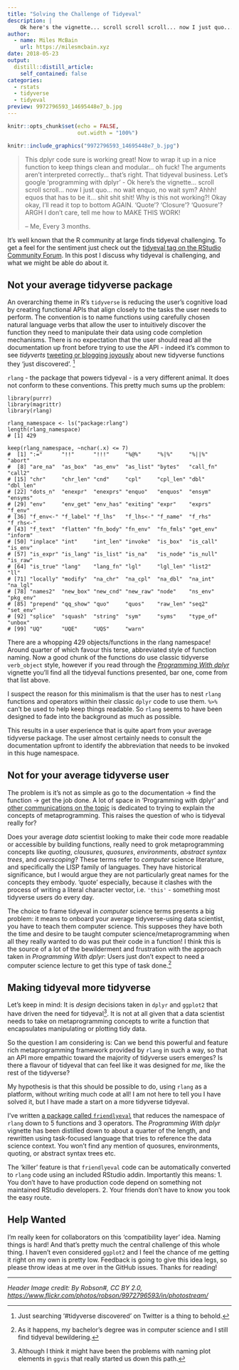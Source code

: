 ```yaml
---
title: "Solving the Challenge of Tidyeval"
description: |
    Ok here's the vignette... scroll scroll scroll... now I just quo... no wait enquo, no wait sym? Ahhh! equos that has to be it...
author:
  - name: Miles McBain
    url: https://milesmcbain.xyz
date: 2018-05-23
output:
  distill::distill_article:
    self_contained: false
categories:
  - rstats
  - tidyverse
  - tidyeval
preview: 9972796593_14695448e7_b.jpg
---
```


```r
knitr::opts_chunk$set(echo = FALSE,
                      out.width = "100%")
```

```r
knitr::include_graphics("9972796593_14695448e7_b.jpg")
```

> This dplyr code sure is working great! Now to wrap it up in a nice function to keep things clean and modular... oh fuck! The arguments aren't interpreted correctly... that's right. That tidyeval business. Let's google 'programming with dplyr' - Ok here's the vignette... scroll scroll scroll... now I just quo... no wait enquo, no wait sym? Ahhh! equos that has to be it... shit shit shit! Why is this not working?! Okay okay, I'll read it top to bottom AGAIN. 'Quote'? 'Closure'? 'Quosure'?  ARGH I don't care, tell me how to MAKE THIS WORK! 
> 
>  -- Me, Every 3 months.

It's well known that the R community at large finds tidyeval challenging. To get a feel for the sentiment just check out the [tidyeval tag on the RStudio Community Forum](https://community.rstudio.com/search?q=tidyeval). In this post I discuss why tidyeval is challenging, and what we might be able do about it. 

## Not your average tidyverse package

An overarching theme in R's `tidyverse` is reducing the user's cognitive load by creating functional APIs that align closely to the tasks the user needs to perform. The convention is to name functions using carefully chosen natural language verbs that allow the user to intuitively discover the function they need to manipulate their data using code completion mechanisms. There is no expectation that the user should read all the documentation up front before trying to use the API - indeed it's common to see *tidyverts* [tweeting or blogging joyously](https://twitter.com/pkqstr/status/977636512866041856) about new tidyverse functions they 'just discovered'. ^[Just searching '#tidyverse discovered' on Twitter is a thing to behold.]

`rlang` - the package that powers tidyeval - is a very different animal. It does not conform to these conventions. This pretty much sums up the problem:

```
library(purrr)
library(magrittr)
library(rlang)

rlang_namespace <- ls("package:rlang")
length(rlang_namespace)
# [1] 429

keep(rlang_namespace, ~nchar(.x) <= 7)
#  [1] ":="      "!!"      "!!!"     "%@%"     "%|%"     "%||%"    "abort"  
#  [8] "are_na"  "as_box"  "as_env"  "as_list" "bytes"   "call_fn" "call2"  
# [15] "chr"     "chr_len" "cnd"     "cpl"     "cpl_len" "dbl"     "dbl_len"
# [22] "dots_n"  "enexpr"  "enexprs" "enquo"   "enquos"  "ensym"   "ensyms" 
# [29] "env"     "env_get" "env_has" "exiting" "expr"    "exprs"   "f_env"  
# [36] "f_env<-" "f_label" "f_lhs"   "f_lhs<-" "f_name"  "f_rhs"   "f_rhs<-"
# [43] "f_text"  "flatten" "fn_body" "fn_env"  "fn_fmls" "get_env" "inform" 
# [50] "inplace" "int"     "int_len" "invoke"  "is_box"  "is_call" "is_env" 
# [57] "is_expr" "is_lang" "is_list" "is_na"   "is_node" "is_null" "is_raw" 
# [64] "is_true" "lang"    "lang_fn" "lgl"     "lgl_len" "list2"   "ll"     
# [71] "locally" "modify"  "na_chr"  "na_cpl"  "na_dbl"  "na_int"  "na_lgl" 
# [78] "names2"  "new_box" "new_cnd" "new_raw" "node"    "ns_env"  "pkg_env"
# [85] "prepend" "qq_show" "quo"     "quos"    "raw_len" "seq2"    "set_env"
# [92] "splice"  "squash"  "string"  "sym"     "syms"    "type_of" "unbox"  
# [99] "UQ"      "UQE"     "UQS"     "warn" 
```

There are a whopping 429 objects/functions in the rlang namespace! Around quarter of which favour this terse, abbreviated style of function naming. Now a good chunk of the functions do use classic tidyverse `verb_object` style, however if you read through the *[Programming With dplyr](https://cran.r-project.org/web/packages/dplyr/vignettes/programming.html)* vignette you'll find all the tidyeval functions presented, bar one, come from that list above.

I suspect the reason for this minimalism is that the user has to nest `rlang` functions and operators within their classic `dplyr` code to use them. `%>%` can't be used to help keep things readable. So `rlang` seems to have been designed to fade into the background as much as possible.

This results in a user experience that is quite apart from your average tidyverse package. The user almost certainly needs to consult the documentation upfront to identify the abbreviation that needs to be invoked in this huge namespace.

## Not for your average tidyverse user

The problem is it's not as simple as go to the documentation -> find the function -> get the job done. A lot of space in 'Programming with dplyr' and [other communications on the topic](https://www.youtube.com/watch?v=nERXS3ssntw) is dedicated to trying to explain the concepts of metaprogramming. This raises the question of who is tidyeval really for?

Does your average *data* scientist looking to make their code more readable or accessible by building functions, really need to grok metaprogramming concepts like *quoting*, *clousures*, *quosures*, *environments*, *abstract syntax trees*, and *overscoping*? These terms refer to *computer* science literature, and specifically the LISP family of languages. They have historical significance, but I would argue they are not particularly great names for the concepts they embody. 'quote' especially, because it clashes with the process of writing a literal character vector, i.e. `'this'` - something most tidyverse users do every day.

The choice to frame tidyeval in *computer* science terms presents a big problem: it means to onboard your average tidyverse-using data scientist, you have to teach them computer science. This supposes they have both the time and desire to be taught computer science/metaprogramming when all they really wanted to do was put their code in a function! I think this is the source of a lot of the bewilderment and frustration with the approach taken in *Programming With dplyr*: Users just don't expect to need a computer science lecture to get this type of task done.^[As it happens, my bachelor's degree was in computer science and I still find tidyeval bewildering.]

## Making tidyeval more tidyverse

Let's keep in mind: It is *design* decisions taken in `dplyr` and `ggplot2` that have driven the need for tidyeval^[Although I think it might have been the problems with naming plot elements in `ggvis` that really started us down this path.]. It is not at all given that a data scientist needs to take on metaprogramming concepts to write a function that encapsulates manipulating or plotting tidy data. 

So the question I am considering is: Can we bend this powerful and feature rich metaprogramming framework provided by `rlang` in such a way, so that an API more empathic toward the majority of tidyverse users emerges? Is there a flavour of tidyeval that can feel like it was designed for *me*, like the rest of the tidyverse?

My hypothesis is that this should be possible to do, using `rlang` as a platform, without writing much code at all! I am not here to tell you I have solved it, but I have made a start on a more tidyverse tidyeval.

I've written [a package called `friendlyeval`](https://github.com/MilesMcBain/friendlyeval) that reduces the namespace of `rlang` down to 5 functions and 3 operators. The *Programming With dplyr* vignette has been distilled down to about a quarter of the length, and rewritten using task-focused language that tries to reference the data science context. You won't find any mention of quosures, environments, quoting, or abstract syntax trees etc.

The 'killer' feature is that `friendlyeval` code can be automatically converted to `rlang` code using an included RStudio addin. Importantly this means: 
1. You don't have to have production code depend on something not maintained RStudio developers.
2. Your friends don't have to know you took the easy route.

## Help Wanted

I'm really keen for collaborators on this 'compatibility layer' idea. Naming things is hard! And that's pretty much the central challenge of this whole thing. I haven't even considered `ggplot2` and I feel the chance of me getting it right on my own is pretty low. Feedback is going to give this idea legs, so please throw ideas at me over in the GitHub issues. Thanks for reading!

----------

*Header Image credit:
By Robson#, CC BY 2.0, [https://www.flickr.com/photos/_robson_/9972796593/in/photostream/](https://www.flickr.com/photos/_robson_/9972796593/in/photostream/)*
